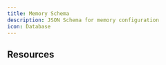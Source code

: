 ```yaml
---
title: Memory Schema
description: JSON Schema for memory configuration
icon: Database
---
```



<SchemaParams
  schema={memorySchema}
  title="Memory Configuration Schema"
  collapsible={true}
  defaultExpanded={true}
  paramType="path"
/>

## Resources

<ReferenceCardList>
  <ReferenceCard
    title="JSON Schema Specification"
    description="Official JSON Schema documentation and specification"
    href="https://json-schema.org/"
    icon="FileText"
  />
  <ReferenceCard
    title="JSON Schema Validator"
    description="Online tool for validating JSON schemas"
    href="https://www.jsonschemavalidator.net/"
    icon="CheckCircle"
  />
</ReferenceCardList>
